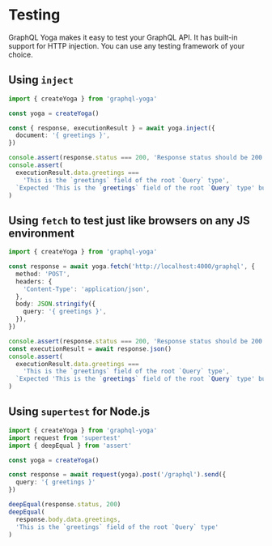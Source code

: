 # Testing

GraphQL Yoga makes it easy to test your GraphQL API. It has built-in support for HTTP injection. You can use any testing framework of your choice.

## Using `inject`

```ts
import { createYoga } from 'graphql-yoga'

const yoga = createYoga()

const { response, executionResult } = await yoga.inject({
  document: '{ greetings }',
})

console.assert(response.status === 200, 'Response status should be 200')
console.assert(
  executionResult.data.greetings ===
    'This is the `greetings` field of the root `Query` type',
  `Expected 'This is the `greetings` field of the root `Query` type' but got ${executionResult.data.greetings}`,
)
```

## Using `fetch` to test just like browsers on any JS environment

```ts
import { createYoga } from 'graphql-yoga'

const response = await yoga.fetch('http://localhost:4000/graphql', {
  method: 'POST',
  headers: {
    'Content-Type': 'application/json',
  },
  body: JSON.stringify({
    query: '{ greetings }',
  }),
})

console.assert(response.status === 200, 'Response status should be 200')
const executionResult = await response.json()
console.assert(
  executionResult.data.greetings ===
    'This is the `greetings` field of the root `Query` type',
  `Expected 'This is the `greetings` field of the root `Query` type' but got ${executionResult.data.greetings}`,
)
```

## Using `supertest` for Node.js

```ts
import { createYoga } from 'graphql-yoga'
import request from 'supertest'
import { deepEqual } from 'assert'

const yoga = createYoga()

const response = await request(yoga).post('/graphql').send({
  query: '{ greetings }'
})

deepEqual(response.status, 200)
deepEqual(
  response.body.data.greetings,
  'This is the `greetings` field of the root `Query` type'
)
```
